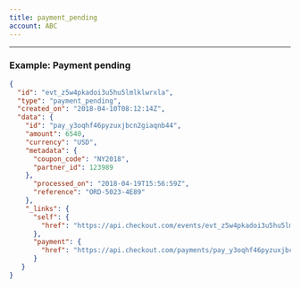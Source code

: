 ```yaml
---
title: payment_pending
account: ABC
---
```


---

### Example: Payment pending

```json
{
  "id": "evt_z5w4pkadoi3u5hu5lmlklwrxla",
  "type": "payment_pending",
  "created_on": "2018-04-10T08:12:14Z",
  "data": {
    "id": "pay_y3oqhf46pyzuxjbcn2giaqnb44",
    "amount": 6540,
    "currency": "USD",
    "metadata": {
      "coupon_code": "NY2018",
      "partner_id": 123989
    },
      "processed_on": "2018-04-19T15:56:59Z",
      "reference": "ORD-5023-4E89"
    },
    "_links": {
      "self": {
        "href": "https://api.checkout.com/events/evt_z5w4pkadoi3u5hu5lmlklwrxla"
      },
      "payment": {
        "href": "https://api.checkout.com/payments/pay_y3oqhf46pyzuxjbcn2giaqnb44"
      }
   }
}
```



